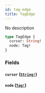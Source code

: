 ```yaml
---
id: tag-edge
title: TagEdge
---
```


No description

```graphql
type TagEdge {
  cursor: String!
  node: Tag!
}
```

### Fields

#### `cursor` ([`String!`](/docs/graphql/scalars/string))

#### `node` ([`Tag!`](/docs/graphql/objects/tag))
